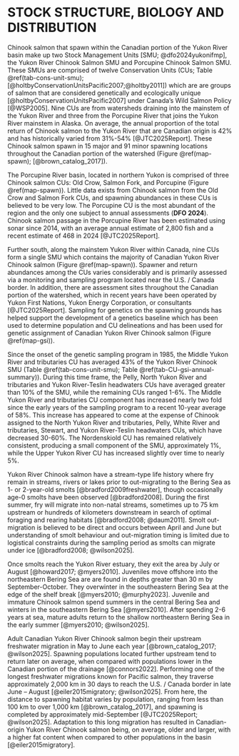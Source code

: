 # STOCK STRUCTURE, BIOLOGY AND DISTRIBUTION {#sec:stock}

Chinook salmon that spawn within the Canadian portion of the Yukon River basin make up two Stock Management Units [SMU; @dfo2024yukonifmp], the Yukon River Chinook Salmon SMU and Porcupine Chinook Salmon SMU. These SMUs are comprised of twelve Conservation Units (CUs; Table \@ref(tab-cons-unit-smu); [@holtbyConservationUnitsPacific2007;@holtby2011]) which are are groups of salmon that are considered genetically and ecologically unique [@holtbyConservationUnitsPacific2007] under Canada’s Wild Salmon Policy [@WSP2005]. Nine CUs are from watersheds draining into the mainstem of the Yukon River and three from the Porcupine River that joins the Yukon River mainstem in Alaska. On average, the annual proportion of the total return of Chinook salmon to the Yukon River that are Canadian origin is 42% and has historically varied from 31%-54% [@JTC2025Report]. These Chinook salmon spawn in 15 major and 91 minor spawning locations throughout the Canadian portion of the watershed (Figure \@ref(map-spawn); [@brown_catalog_2017]).

The Porcupine River basin, located in northern Yukon is comprised of three Chinook salmon CUs: Old Crow, Salmon Fork, and Porcupine (Figure \@ref(map-spawn)). Little data exists from Chinook salmon from the Old Crow and Salmon Fork CUs, and spawning abundances in these CUs is believed to be very low. The Porcupine CU is the most abundant of the region and the only one subject to annual assessments (**DFO 2024**). Chinook salmon passage in the Porcupine River has been estimated using sonar since 2014, with an average annual estimate of 2,800 fish and a recent estimate of 468 in 2024 [@JTC2025Report].

Further south, along the mainstem Yukon River within Canada, nine CUs form a single SMU which contains the majority of Canadian Yukon River Chinook salmon (Figure \@ref(map-spawn)). Spawner and return abundances among the CUs varies considerably and is primarily assessed via a monitoring and sampling program located near the U.S. / Canada border. In addition, there are assessment sites throughout the Canadian portion of the watershed, which in recent years have been operated by Yukon First Nations, Yukon Energy Corporation, or consultants [@JTC2025Report]. Sampling for genetics on the spawning grounds has helped support the development of a genetics baseline which has been used to determine population and CU delineations and has been used for genetic assignment of Canadian Yukon River Chinook salmon (Figure \@ref(map-gsi)).

Since the onset of the genetic sampling program in 1985, the Middle Yukon River and tributaries CU has averaged 43% of the Yukon River Chinook SMU (Table \@ref(tab-cons-unit-smu); Table \@ref(tab-CU-gsi-annual-summary)). During this time frame, the Pelly, North Yukon River and tributaries and Yukon River-Teslin headwaters CUs have averaged greater than 10% of the SMU, while the remaining CUs ranged 1-6%. The Middle Yukon River and tributaries CU component has increased nearly two fold since the early years of the sampling program to a recent 10-year average of 58%. This increase has appeared to come at the expense of Chinook assigned to the North Yukon River and tributaries, Pelly, White River and tributaries, Stewart, and Yukon River-Teslin headwaters CUs, which have decreased 30-60%. The Nordenskiold CU has remained relatively consistent, producing a small component of the SMU, approximately 1%, while the Upper Yukon River CU has increased slightly over time to nearly 5%.

Yukon River Chinook salmon have a stream-type life history where fry remain in streams, rivers or lakes prior to out-migrating to the Bering Sea as 1- or 2-year-old smolts [@bradford2009freshwater], though occasionally age-0 smolts have been observed [@bradford2008]. During the first summer, fry will migrate into non-natal streams, sometimes up to 75 km upstream or hundreds of kilometers downstream in search of optimal foraging and rearing habitats [@bradford2008; @daum2011]. Smolt out-migration is believed to be direct and occurs between April and June but understanding of smolt behaviour and out-migration timing is limited due to logistical constraints during the sampling period as smolts can migrate under ice [@bradford2008; @wilson2025].

Once smolts reach the Yukon River estuary, they exit the area by July or August [@howard2017; @myers2010]. Juveniles move offshore into the northeastern Bering Sea are are found in depths greater than 30 m by September-October. They overwinter in the southeastern Bering Sea at the edge of the shelf break [@myers2010; @murphy2023]. Juvenile and immature Chinook salmon spend summers in the central Bering Sea and winters in the southeastern Bering Sea [@myers2010]. After spending 2-6 years at sea, mature adults return to the shallow northeastern Bering Sea in the early summer [@myers2010; @wilson2025]. 

Adult Canadian Yukon River Chinook salmon begin their upstream freshwater migration in May to June each year [@brown_catalog_2017; @wilson2025]. Spawning populations located further upstream tend to return later on average, when compared with populations lower in the Canadian portion of the drainage [@connors2022]. Performing one of the longest freshwater migrations known for Pacific salmon, they traverse approximately 2,000 km in 30 days to reach the U.S. / Canada border in late June – August [@eiler2015migratory; @wilson2025]. From here, the distance to spawning habitat varies by population, ranging from less than 100 km to over 1,000 km [@brown_catalog_2017], and spawning is completed by approximately mid-September [@JTC2025Report; @wilson2025]. Adaptation to this long migration has resulted in Canadian-origin Yukon River Chinook salmon being, on average, older and larger, with a higher fat content when compared to other populations in the basin [@eiler2015migratory].
